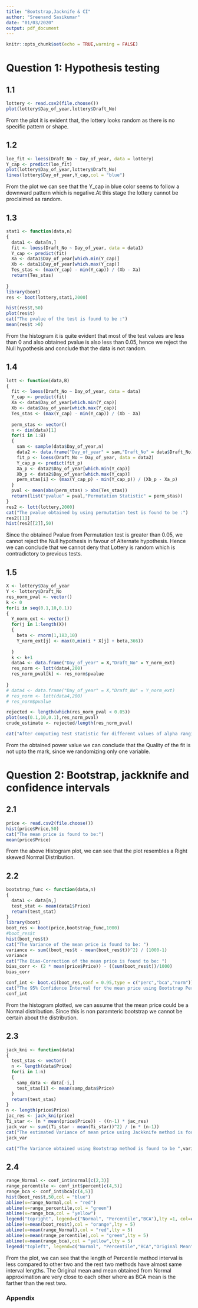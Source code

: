 ---
title: "Bootstrap,Jacknife & CI"
author: "Sreenand Sasikumar"
date: "01/03/2020"
output: pdf_document
---


```{r setup, include=FALSE, warning=FALSE, message=FALSE}
knitr::opts_chunk$set(echo = TRUE,warning = FALSE)
```

# Question 1: Hypothesis testing

## 1.1

```{r,echo=FALSE}
lottery <- read.csv2(file.choose())
plot(lottery$Day_of_year,lottery$Draft_No)
```

From the plot it is evident that, the lottery looks random as there is no specific pattern or shape.

## 1.2

```{r,echo=FALSE}
loe_fit <- loess(Draft_No ~ Day_of_year, data = lottery)
Y_cap <- predict(loe_fit)
plot(lottery$Day_of_year,lottery$Draft_No)
lines(lottery$Day_of_year,Y_cap,col = "blue")
```

From the plot we can see that the Y_cap in blue color seems to follow a downward pattern which is negative.At this stage the lottery cannot be proclaimed as random.

## 1.3

```{r,echo=FALSE}
stat1 <- function(data,n)
{
  data1 <- data[n,]
  fit <- loess(Draft_No ~ Day_of_year, data = data1)
  Y_cap <- predict(fit)
  Xa <- data1$Day_of_year[which.min(Y_cap)]
  Xb <- data1$Day_of_year[which.max(Y_cap)]
  Tes_stas <- (max(Y_cap) - min(Y_cap)) / (Xb - Xa)
  return(Tes_stas)
  
}
library(boot)
res <- boot(lottery,stat1,2000)

hist(res$t,50)
plot(res$t)
cat("The pvalue of the test is found to be :")
mean(res$t >0)
```

From the histogram it is quite evident that most of the test values are less than 0 and also obtained pvalue is also less than 0.05, hence we reject the Null hypothesis and conclude that the data is not random.

## 1.4

```{r,echo=FALSE}
lott <- function(data,B)
{
  fit <- loess(Draft_No ~ Day_of_year, data = data)
  Y_cap <- predict(fit)
  Xa <- data$Day_of_year[which.min(Y_cap)]
  Xb <- data$Day_of_year[which.max(Y_cap)]
  Tes_stas <- (max(Y_cap) - min(Y_cap)) / (Xb - Xa)
  
  perm_stas <- vector()
  n <- dim(data)[1]
  for(i in 1:B)
  {
    sam <- sample(data$Day_of_year,n)
    data2 <- data.frame("Day_of_year" = sam,"Draft_No" = data$Draft_No)
    fit_p <- loess(Draft_No ~ Day_of_year, data = data2)
    Y_cap_p <- predict(fit_p)
    Xa_p <- data2$Day_of_year[which.min(Y_cap)]
    Xb_p <- data2$Day_of_year[which.max(Y_cap)]
    perm_stas[i] <- (max(Y_cap_p) - min(Y_cap_p)) / (Xb_p - Xa_p) 
  }
  pval <- mean(abs(perm_stas) > abs(Tes_stas))
  return(list("pvalue" = pval,"Permutation Statistic" = perm_stas))
}
res2 <- lott(lottery,2000)
cat("The pvalue obtained by using permutation test is found to be :")
res2[[1]]
hist(res2[[2]],50)
```

Since the obtained Pvalue from Permutation test is greater than 0.05, we cannot reject the Null hypothesis in favour of Alternate hypothesis. Hence we can conclude that we cannot deny that Lottery is random which is contradictory to previous tests.

## 1.5

```{r,echo=FALSE}
X <- lottery$Day_of_year
Y <- lottery$Draft_No
res_norm_pval <- vector()
k <- 0
for(i in seq(0.1,10,0.1))
{
  Y_norm_ext <- vector()
  for(j in 1:length(X))
  {
    beta <- rnorm(1,183,10)
    Y_norm_ext[j] <- max(0,min(i * X[j] + beta,366))
    
  }
  k <- k+1
  data4 <- data.frame("Day_of_year" = X,"Draft_No" = Y_norm_ext)
  res_norm <- lott(data4,200)
  res_norm_pval[k] <- res_norm$pvalue
  
}
# data4 <- data.frame("Day_of_year" = X,"Draft_No" = Y_norm_ext)
# res_norm <- lott(data4,200)
# res_norm$pvalue

rejected <- length(which(res_norm_pval < 0.05))
plot(seq(0.1,10,0.1),res_norm_pval)
crude_estimate <- rejected/length(res_norm_pval)

cat("After computing Test statistic for different values of alpha ranging from (0.1 to 10), we obtained\n", rejected," rejected values, that is pvalue < 0.05. Hence the Crude estimate of the power constructed is calculated as No of rejections by Total tests. The Crude estimate of the power is found to be:",crude_estimate)

```

From the obtained power value we can conclude that the Quality of the fit is not upto the mark, since we randomizing only one variable.

# Question 2: Bootstrap, jackknife and confidence intervals

## 2.1 

```{r,echo=FALSE}
price <- read.csv2(file.choose())
hist(price$Price,50)
cat("The mean price is found to be:")
mean(price$Price)
```

From the above Histogram plot, we can see that the plot resembles a Right skewed Normal Distribution.

## 2.2 

```{r,echo=FALSE}
bootstrap_func <- function(data,n)
{
  data1 <- data[n,]
  test_stat <- mean(data1$Price)
  return(test_stat)
}
library(boot)
boot_res <- boot(price,bootstrap_func,1000)
#boot_res$t
hist(boot_res$t)
cat("The Variance of the mean price is found to be: ")
variance <- sum((boot_res$t - mean(boot_res$t))^2) / (1000-1)
variance
cat("The Bias-Correction of the mean price is found to be: ")
bias_corr <- (2 * mean(price$Price)) - ((sum(boot_res$t))/1000)
bias_corr

conf_int <- boot.ci(boot_res,conf = 0.95,type = c("perc","bca","norm"))
cat("The 95% Confidence Interval for the mean price using Bootstrap Percentile, Bootstrap BCa  \n and First order Normal approximation are found to be: ")
conf_int
```

From the histogram plotted, we can assume that the mean price could be a Normal distribution. Since this is non paramteric bootstrap we cannot be certain about the distribution.

## 2.3

```{r, echo=FALSE}
jack_kni <- function(data)
{
  test_stas <- vector()
  n <- length(data$Price)
  for(i in 1:n)
  {
    samp_data <- data[-i,]
    test_stas[i] <- mean(samp_data$Price)
  }
  return(test_stas)
}
n <- length(price$Price)
jac_res <- jack_kni(price)
Ti_star <- (n * mean(price$Price)) - ((n-1) * jac_res)
jack_var <- sum((Ti_star - mean(Ti_star))^2) / (n * (n-1))
cat("The estimated Variance of mean price using Jackknife method is found to be: ")
jack_var

cat("The Variance obtained using Bootstrap method is found to be ",variance,"\n and the Variance obtained using Jackknife method is found to be ", jack_var,". \nWe can see that Jackknife variance is higher than Bootstrap variance.")
```

## 2.4

```{r,echo=FALSE}
range_Normal <- conf_int$normal[c(2,3)]
range_percentile <- conf_int$percent[c(4,5)]
range_bca <- conf_int$bca[c(4,5)]
hist(boot_res$t,50,col = "blue")
abline(v=range_Normal,col = "red")
abline(v=range_percentile,col = "green")
abline(v=range_bca,col = "yellow")
legend("topright", legend=c("Normal", "Percentile","BCA"),lty =1, col=c("red", "green","yellow"), cex=0.8,title="Confidence Intervals")
abline(v=mean(boot_res$t),col = "orange",lty = 5)
abline(v=mean(range_Normal),col = "red",lty = 5)
abline(v=mean(range_percentile),col = "green",lty = 5)
abline(v=mean(range_bca),col = "yellow",lty = 5)
legend("topleft", legend=c("Normal", "Percentile","BCA","Original Mean"),lty =5, col=c("red", "green","yellow",'orange'), cex=0.8,title="Mean")

```

From the plot, we can see that the length of Percentile method interval is less compared to other two and the rest two methods have almost same interval lengths. The Original mean and mean obtained from Normal approximation are very close to each other where as BCA mean is the farther than the rest two. 


### Appendix

```{r , ref.label=knitr::all_labels(),echo=TRUE,eval=FALSE}
```
